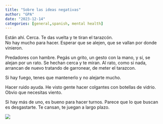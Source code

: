 ```yaml
---
title: "Sobre las ideas negativas"
author: "GPA"
date: "2023-12-14"
categories: [general,spanish, mental health]
---
```


Están ahí. Cerca. Te das vuelta y te tiran el tarazcón.  
No hay mucho para hacer. Esperar que se alejen, que se vallan por donde vinieron.  

Predadores con hambre. 
Pegás un grito, un gesto con la mano, y sí, se alejan por un rato. Se hechan cerca y  te miran. 
Al rato, como si nada, arrancan de nuevo tratando de garronear, de meter el tarazcon.  

Si hay fuego, tenes que mantenerlo y no alejarte mucho.  

Hacer ruido ayuda. He visto gente hacer colgantes con botellas de vidrio. Obvio que necesitas viento.  

Si hay más de uno, es bueno para hacer turnos. Parece que lo que buscan es desgastarte. Te cansan, te juegan a largo plazo.  

 
![](camp.png)



